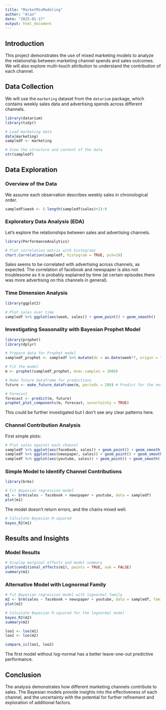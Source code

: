 ---
title: "MarketMixModeling"
author: "Alan"
date: "2025-01-17"
output: html_document
---

## Introduction

This project demonstrates the use of mixed marketing models to analyze the relationship between marketing channel spends and sales outcomes. We will also explore multi-touch attribution to understand the contribution of each channel.

## Data Collection

We will use the `marketing` dataset from the `datarium` package, which contains weekly sales data and advertising spends across different channels.

```{r}
library(datarium)
library(tidyr)

# Load marketing data
data(marketing)
sampledf <- marketing

# View the structure and content of the data
str(sampledf)
```

## Data Exploration

### Overview of the Data

We assume each observation describes weekly sales in chronological order.

```{r}
sampledf$week <- (-length(sampledf$sales)+1):0
```

### Exploratory Data Analysis (EDA)

Let's explore the relationships between sales and advertising channels.

```{r}
library(PerformanceAnalytics)

# Plot correlation matrix with histograms
chart.Correlation(sampledf, histogram = TRUE, pch=19)
```
Sales seems to be correlated with advertising across channels, as expected. The correlation of facebook and newspaper is also not troublesome as it is probably explained by time (at certain episodes there was more advertising on this channels in general).


### Time Dimension Analysis

```{r}
library(ggplot2)

# Plot sales over time
sampledf %>% ggplot(aes(week, sales)) + geom_point() + geom_smooth()
```

### Investigating Seasonality with Bayesian Prophet Model

```{r}
library(prophet)
library(dplyr)

# Prepare data for Prophet model
sampledf_prophet <- sampledf %>% mutate(ds = as.Date(week*7, origin = "1970-01-01"), y = sales)

# Fit the model
m <- prophet(sampledf_prophet, mcmc.samples = 1000)

# Make future dataframe for predictions
future <- make_future_dataframe(m, periods = 200) # Predict for the next 200 weeks

# Forecast
forecast <- predict(m, future)
prophet_plot_components(m, forecast, uncertainty = TRUE)
```

This could be further investigated but I don't see any clear patterns here. 




### Channel Contribution Analysis

First simple plots:

```{r}
# Plot sales against each channel
sampledf %>% ggplot(aes(facebook, sales)) + geom_point() + geom_smooth()
sampledf %>% ggplot(aes(newspaper, sales)) + geom_point() + geom_smooth()
sampledf %>% ggplot(aes(youtube, sales)) + geom_point() + geom_smooth()
```

### Simple Model to Identify Channel Contributions

```{r}
library(brms)

# Fit Bayesian regression model
m1 <- brm(sales ~ facebook + newspaper + youtube, data = sampledf)
plot(m1)
```

The model doesn't return errors, and the chains mixed well.

```{r}
# Calculate Bayesian R-squared
bayes_R2(m1)
```

## Results and Insights

### Model Results

```{r}
# Display marginal effects and model summary
plot(conditional_effects(m1), points = TRUE, ask = FALSE)
summary(m1)
```

### Alternative Model with Lognormal Family

```{r}
# Fit Bayesian regression model with lognormal family
m2 <- brm(sales ~ facebook + newspaper + youtube, data = sampledf, family = "lognormal")
plot(m2)
```

```{r}
# Calculate Bayesian R-squared for the lognormal model
bayes_R2(m2)
summary(m2)
```

```{r}
loo1 <- loo(m1)
loo2 <- loo(m2)

compare_ic(loo1, loo2)
```
The first model without log-normal has a better leave-one-out predictive performance. 



## Conclusion

The analysis demonstrates how different marketing channels contribute to sales. The Bayesian models provide insights into the effectiveness of each channel, and the uncertainty with the potential for further refinement and exploration of additional factors.




